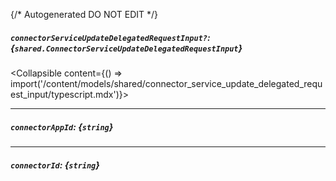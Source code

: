 {/* Autogenerated DO NOT EDIT  */}

##### `connectorServiceUpdateDelegatedRequestInput?`: *{`shared.ConnectorServiceUpdateDelegatedRequestInput`}*
<Collapsible content={() => import('/content/models/shared/connector_service_update_delegated_request_input/typescript.mdx')}>
</Collapsible>

---
##### `connectorAppId`: *{`string`}*

---
##### `connectorId`: *{`string`}*

